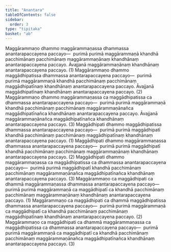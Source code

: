 ```yaml
---
title: "Anantara"
tableOfContents: false
sidebar:
  order: 3
type: "tipitaka"
basket: "ab"
---
```



<DynamicBreadcrumb />

<Division number="36">

<Paragraph number="2530">
Maggārammaṇo dhammo maggārammaṇassa dhammassa anantarapaccayena paccayo—  purimā purimā maggārammaṇā khandhā pacchimānaṃ pacchimānaṃ maggārammaṇānaṃ khandhānaṃ anantarapaccayena paccayo. Āvajjanā maggārammaṇānaṃ khandhānaṃ anantarapaccayena paccayo. (1)
</Paragraph>

<Paragraph number="2531">
Maggārammaṇo dhammo maggādhipatissa dhammassa anantarapaccayena paccayo—  purimā purimā maggārammaṇā khandhā pacchimānaṃ pacchimānaṃ maggādhipatīnaṃ khandhānaṃ anantarapaccayena paccayo. Āvajjanā maggādhipatīnaṃ khandhānaṃ anantarapaccayena paccayo. (2)
</Paragraph>

<Paragraph number="2532">
Maggārammaṇo dhammo maggārammaṇassa ca maggādhipatissa ca dhammassa anantarapaccayena paccayo—  purimā purimā maggārammaṇā khandhā pacchimānaṃ pacchimānaṃ maggārammaṇānañca maggādhipatīnañca khandhānaṃ anantarapaccayena paccayo. Āvajjanā maggārammaṇānañca maggādhipatīnañca khandhānaṃ anantarapaccayena paccayo. (3)
</Paragraph>

</Division>
<Division number="37">

<Paragraph number="2533">
Maggādhipati dhammo maggādhipatissa dhammassa anantarapaccayena paccayo—  purimā purimā maggādhipatī khandhā pacchimānaṃ pacchimānaṃ maggādhipatīnaṃ khandhānaṃ anantarapaccayena paccayo. (1)
</Paragraph>

<Paragraph number="2534">
Maggādhipati dhammo maggārammaṇassa dhammassa anantarapaccayena paccayo—  purimā purimā maggādhipatī khandhā pacchimānaṃ pacchimānaṃ maggārammaṇānaṃ khandhānaṃ anantarapaccayena paccayo. (2)
</Paragraph>

<Paragraph number="2535">
Maggādhipati dhammo maggārammaṇassa ca maggādhipatissa ca dhammassa anantarapaccayena paccayo—  purimā purimā maggādhipatī khandhā pacchimānaṃ pacchimānaṃ maggārammaṇānañca maggādhipatīnañca khandhānaṃ anantarapaccayena paccayo. (3)
</Paragraph>

</Division>
<Division number="38">

<Paragraph number="2536">
Maggārammaṇo ca maggādhipati ca dhammā maggārammaṇassa dhammassa anantarapaccayena paccayo—  purimā purimā maggārammaṇā ca maggādhipatī ca khandhā pacchimānaṃ pacchimānaṃ maggārammaṇānaṃ khandhānaṃ anantarapaccayena paccayo. (1)
</Paragraph>

<Paragraph number="2537">
Maggārammaṇo ca maggādhipati ca dhammā maggādhipatissa dhammassa anantarapaccayena paccayo—  purimā purimā maggārammaṇā ca maggādhipatī ca khandhā pacchimānaṃ pacchimānaṃ maggādhipatīnaṃ khandhānaṃ anantarapaccayena paccayo. (2)
</Paragraph>

<Paragraph number="2538">
Maggārammaṇo ca maggādhipati ca dhammā maggārammaṇassa ca maggādhipatissa ca dhammassa anantarapaccayena paccayo—  purimā purimā maggārammaṇā ca maggādhipatī ca khandhā pacchimānaṃ pacchimānaṃ maggārammaṇānañca maggādhipatīnañca khandhānaṃ anantarapaccayena paccayo. (3)
</Paragraph>
</Division>